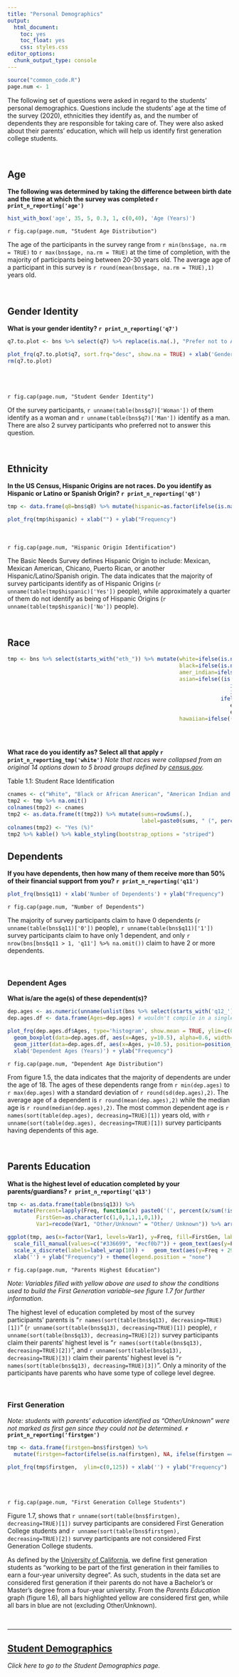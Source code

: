```yaml
---
title: "Personal Demographics"
output: 
  html_document: 
    toc: yes
    toc_float: yes
    css: styles.css
editor_options: 
  chunk_output_type: console
---
```



```r
source("common_code.R")
page.num <- 1
```

The following set of questions were asked in regard to the students' personal demographics. Questions include the students' age at the time of the survey (2020), ethnicities they identify as, and the number of dependents they are responsible for taking care of. They were also asked about their parents' education, which will help us identify first generation college students.

<br>

## Age
**The following was determined by taking the difference between birth date and the time at which the survey was completed `r print_n_reporting('age')`**
```r
hist_with_box('age', 35, 5, 0.3, 1, c(0,40), 'Age (Years)')
```
`r fig.cap(page.num, "Student Age Distribution")`

The age of the participants in the survey range from `r min(bns$age, na.rm = TRUE)` to `r max(bns$age, na.rm = TRUE)` at the time of completion, with the majority of participants being between 20-30 years old. The average age of a participant in this survey is `r round(mean(bns$age, na.rm = TRUE),1)` years old.

<br />

## Gender Identity
**What is your gender identity? `r print_n_reporting('q7')`**

<div class = "row">
<div class = "col-md-7">
```r
q7.to.plot <- bns %>% select(q7) %>% replace(is.na(.), "Prefer not to Answer")

plot_frq(q7.to.plot$q7, sort.frq="desc", show.na = TRUE) + xlab('Gender') + ylab("Frequency")
rm(q7.to.plot)
```
</div>
  
<div class = "col-md-4">
<br><br><br>`r fig.cap(page.num, "Student Gender Identity")` <br>

Of the survey participants, `r unname(table(bns$q7)['Woman'])` of them identify as a woman and `r unname(table(bns$q7)['Man'])` identify as a man. There are also 2 survey participants who preferred not to answer this question.


</div>
</div>

<br />


## Ethnicity
**In the US Census, Hispanic Origins are not races. Do you identify as Hispanic or Latino or Spanish Origin? `r print_n_reporting('q8')`**

<div class = "row">
<div class = "col-md-6">
```r
tmp <- data.frame(q8=bns$q8) %>% mutate(hispanic=as.factor(ifelse(is.na(q8), NA, ifelse(grepl("Yes", q8), "Yes", "No")))) %>% select(-q8)

plot_frq(tmp$hispanic) + xlab("") + ylab("Frequency")
```
</div>
  
<div class = "col-md-5">
<br><br>`r fig.cap(page.num, "Hispanic Origin Identification")` <br>

The Basic Needs Survey defines Hispanic Origin to include: Mexican, Mexican American, Chicano, Puerto Rican, or another Hispanic/Latino/Spanish origin. The data indicates that the majority of survey participants identify as of Hispanic Origins (`r unname(table(tmp$hispanic)['Yes'])` people), while approximately a quarter of them do not identify as being of Hispanic Origins (`r unname(table(tmp$hispanic)['No'])` people).
</div>
</div>

<br />

## Race
```r
tmp <- bns %>% select(starts_with("eth_")) %>% mutate(white=ifelse(is.na(eth_white), NA, ifelse(eth_white == 1, 1, 0)),
                                                      black=ifelse(is.na(eth_african_amer), NA, ifelse(eth_african_amer == 1, 1, 0)),
                                                      amer_indian=ifelse(is.na(eth_amer_inidian), NA, ifelse(eth_amer_inidian == 1, 1, 0)),
                                                      asian=ifelse((is.na(eth_chinese) | is.na(eth_filipino) | is.na(eth_asian_indian) |
                                                                      is.na(eth_other_asian) | is.na(eth_vietnamese) | is.na(eth_korean) |
                                                                      is.na(eth_japanese)), NA, 
                                                                   ifelse((eth_chinese == 1 | eth_filipino == 1 | eth_asian_indian  == 1 |
                                                                      eth_other_asian == 1 | eth_vietnamese == 1 | eth_korean == 1 |
                                                                      eth_japanese == 1), 1, 0)),
                                                      hawaiian=ifelse((is.na(eth_pacific_islander) | is.na(eth_chamorro) | is.na(eth_hawaiian) |
                                                                         is.na(eth_samoan)), NA, 
                                                                       ifelse((eth_pacific_islander == 1 | eth_chamorro == 1 | eth_hawaiian == 1 |
                                                                        eth_samoan == 1), 1, 0))) %>% select(15:19)
```
**What race do you identify as? Select all that apply `r print_n_reporting_tmp('white')`** *Note that races were collapsed from an original 14 options down to 5 broad groups defined by [census.gov](https://www.census.gov/quickfacts/fact/note/US/RHI625219).*

Table 1.1: Student Race Identification
```r
cnames <- c("White", "Black or African American", "American Indian and Alaska Native", "Asian", "Native Hawaiian and Other Pacific Islander")
tmp2 <- tmp %>% na.omit()
colnames(tmp2) <- cnames
tmp2 <- as.data.frame(t(tmp2)) %>% mutate(sums=rowSums(.),
                                          label=paste0(sums, " (", percent(sums/ncol(.), accuracy=0.1), ")")) %>% arrange(desc(sums)) %>% select(label)
colnames(tmp2) <- "Yes (%)"
tmp2 %>% kable() %>% kable_styling(bootstrap_options = "striped")
```

## Dependents
**If you have dependents, then how many of them receive more than 50% of their financial support from you? `r print_n_reporting('q11')`**
```r
plot_frq(bns$q11) + xlab('Number of Dependents') + ylab("Frequency")
```
`r fig.cap(page.num, "Number of Dependents")`

The majority of survey participants claim to have 0 dependents (`r unname(table(bns$q11)['0'])` people), `r unname(table(bns$q11)['1'])` survey participants claim to have only 1 dependent, and only `r nrow(bns[bns$q11 > 1, 'q11'] %>% na.omit())` claim to have 2 or more dependents.

<br>

### Dependent Ages
**What is/are the age(s) of these dependent(s)?**
```r
dep.ages <- as.numeric(unname(unlist(bns %>% select(starts_with('q12_')))) %>% na.omit())
dep.ages.df <- data.frame(Ages=dep.ages) # wouldn't compile in a single line for some reason

plot_frq(dep.ages.df$Ages, type='histogram', show.mean = TRUE, ylim=c(0,12), show.mean.val = FALSE, show.sd = FALSE) +
  geom_boxplot(data=dep.ages.df, aes(x=Ages, y=10.5), alpha=0.6, width=2, fill="#336699") +
  geom_jitter(data=dep.ages.df, aes(x=Ages, y=10.5), position=position_jitter(height=1)) +
  xlab('Dependent Ages (Years)') + ylab("Frequency")
```
`r fig.cap(page.num, "Dependent Age Distribution")`

From figure 1.5, the data indicates that the majority of dependents are under the age of 18. The ages of these dependents range from `r min(dep.ages)` to `r max(dep.ages)` with a standard deviation of `r round(sd(dep.ages),2)`. The average age of a dependent is `r round(mean(dep.ages),2)` while the median age is `r round(median(dep.ages),2)`. The most common dependent age is `r names(sort(table(dep.ages), decreasing=TRUE)[1])` years old, with `r unname(sort(table(dep.ages), decreasing=TRUE)[1])` survey participants having dependents of this age.

<br>

## Parents Education
**What is the highest level of education completed by your parents/guardians? `r print_n_reporting('q13')`**
```r
tmp <- as.data.frame(table(bns$q13)) %>%
  mutate(Percent=lapply(Freq, function(x) paste0('(', percent(x/sum(!is.na(bns[['q13']])), accuracy = 0.1), ')')),
         FirstGen=as.character(c(1,0,1,1,1,0,1)),
         Var1=recode(Var1, "Other/Unknown" = "Other/ Unknown")) %>% arrange((desc(Freq)))

ggplot(tmp, aes(x=factor(Var1, levels=Var1), y=Freq, fill=FirstGen, label=Percent)) + geom_col(colour = "black") +
  scale_fill_manual(values=c("#336699", "#ecf0b7")) + geom_text(aes(y=Freq+13)) +
  scale_x_discrete(labels=label_wrap(10)) +   geom_text(aes(y=Freq + 29, label=Freq)) +
  xlab('') + ylab("Frequency") + theme(legend.position = "none")
```
`r fig.cap(page.num, "Parents Highest Education")`

*Note: Variables filled with yellow above are used to show the conditions used to build the First Generation variable--see figure 1.7 for further information*.

The highest level of education completed by most of the survey participants' parents is "`r names(sort(table(bns$q13), decreasing=TRUE)[1])`" (`r unname(sort(table(bns$q13), decreasing=TRUE)[1])` people), `r unname(sort(table(bns$q13), decreasing=TRUE)[2])` survey participants claim their parents' highest level is "`r names(sort(table(bns$q13), decreasing=TRUE)[2])`", and `r unname(sort(table(bns$q13), decreasing=TRUE)[3])` claim their parents' highest level is "`r names(sort(table(bns$q13), decreasing=TRUE)[3])`". Only a minority of the participants have parents who have some type of college level degree.

<br />

### First Generation
*Note: students with parents' education identified as "Other/Unknown" were not marked as first gen since they could not be determined.* **`r print_n_reporting('firstgen')`**

<div class = "row">
<div class = "col-md-6">
```r
tmp <- data.frame(firstgen=bns$firstgen) %>% 
  mutate(firstgen=factor(ifelse(is.na(firstgen), NA, ifelse(firstgen == 0, "Not First Gen", "First Gen")), levels=c("Not First Gen", "First Gen")))

plot_frq(tmp$firstgen,  ylim=c(0,125)) + xlab('') + ylab("Frequency") 
```
</div>
  
<div class = "col-md-5">
<br><br><br>`r fig.cap(page.num, "First Generation College Students")` <br>

Figure 1.7, shows that `r unname(sort(table(bns$firstgen), decreasing=TRUE)[1])` survey participants are considered First Generation College students and `r unname(sort(table(bns$firstgen), decreasing=TRUE)[2])` survey participants are not considered First Generation College students. 
</div>
</div>

As defined by the [University of California](https://www.universityofcalifornia.edu/sites/default/files/First-Generation%20Student%20Success%20at%20UC%208-2017.pdf), we define first generation students as "working to be part of the first generation in their families to earn a four-year university degree". As such, students in the data set are considered first generation if their parents do not have a Bachelor's or Master's degree from a four-year university. From the *Parents Education* graph (figure 1.6), all bars highlighted yellow are considered first gen, while all bars in blue are not (excluding Other/Unknown).

<br />

---

## [Student Demographics](Student_Demo.html)
*Click here to go to the Student Demographics page.*

